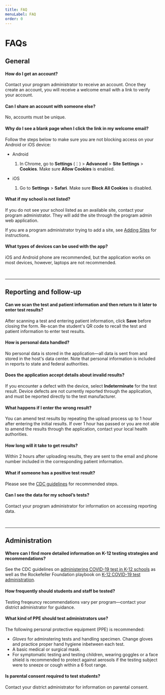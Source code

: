 ```yaml
---
title: FAQ
menuLabel: FAQ
order: 0
---
```


# FAQs

## General

#### How do I get an account?

Contact your program administrator to receive an account. Once they create an account, you will receive a welcome email with a link to verify your account.

#### Can I share an account with someone else?

No, accounts must be unique.

#### Why do I see a blank page when I click the link in my welcome email?

Follow the steps below to make sure you are not blocking access on your Android or iOS device:

* Android

    1. In Chrome, go to **Settings** (⋮) > **Advanced** > **Site Settings** > **Cookies**.  Make sure **Allow Cookies** is enabled.

* iOS

    1. Go to **Settings** > **Safari**. Make sure **Block All Cookies** is disabled.

#### What if my school is not listed?

If you do not see your school listed as an available site, contact your program administrator. They will add the site through the program admin web application.

If you are a program administrator trying to add a site, see [Adding Sites](/us/program-admin#adding-sites) for instructions.

#### What types of devices can be used with the app?

iOS and Android phone are recommended, but the application works on most devices, however, laptops are not recommended.

<br>

---

## Reporting and follow-up

#### Can we scan the test and patient information and then return to it later to enter test results?

After scanning a test and entering patient information, click **Save** before closing the form. Re-scan the student's QR code to recall the test and patient information to enter test results.

#### How is personal data handled?

No personal data is stored in the application&mdash;all data is sent from and stored in the host's data center. Note that personal information is included in reports to state and federal authorities.

#### Does the application accept details about invalid results?

If you encounter a defect with the device, select **Indeterminate** for the test result. Device defects are not currently reported through the application, and must be reported directly to the test manufacturer.

#### What happens if I enter the wrong result?

You can amend test results by repeating the upload process up to 1 hour after entering the initial results. If over 1 hour has passed or you are not able to amend the results through the application, contact your local health authorities.

#### How long will it take to get results?

Within 2 hours after uploading results, they are sent to the email and phone number included in the corresponding patient information.

#### What if someone has a positive test result?

Please see the [CDC guidelines](https://www.cdc.gov/coronavirus/2019-ncov/if-you-are-sick/end-home-isolation.html) for recommended steps.

#### Can I see the data for my school’s tests?

Contact your program administrator for information on accessing reporting data.

<br>

---

## Administration

#### Where can I find more detailed information on K-12 testing strategies and recommendations?

See the CDC guidelines on [administering COVID-19 test in K-12 schools](https://www.cdc.gov/coronavirus/2019-ncov/if-you-are-sick/end-home-isolation.html) as well as the Rockefeller Foundation playbook on [K-12 COVID-19 test administration](https://www.rockefellerfoundation.org/wp-content/uploads/2021/02/The-RockefellerFoundation-Covid-19-K-12-Testing-Playbook-for-Educators-and-Leaders.pdf).

#### How frequently should students and staff be tested?

Testing freqeuncy recommendations vary per program&mdash;contact your district administrator for guidance.

#### What kind of PPE should test administrators use?

The following personal protective equipment (PPE) is recommended:

* _Gloves_ for adminstering tests and handling specimen. Change gloves and practice proper hand hygiene inbetween each test.
* A basic medical or surgical mask.
* For symptomatic testing and testing children, wearing goggles or a face shield is recommended to protect against aerosols if the testing subject were to sneeze or cough within a 6 foot range.

#### Is  parental consent required to test students?

Contact your district administrator for information on parental consent.
